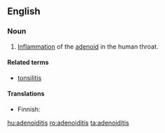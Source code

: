 ==English==

===Noun===
{{en-noun|adenoiditises}}
{{wikipedia}}

# {{context|medicine|lang=en}} [[inflammation|Inflammation]] of the [[adenoid]] in the human throat.

====Related terms====
* [[tonsilitis]]

====Translations====
{{trans-top|inflammation of the adenoid}}
* Finnish: {{t-|fi|kitarisatulehdus}}
{{trans-mid}}
{{trans-bottom}}

[[hu:adenoiditis]]
[[ro:adenoiditis]]
[[ta:adenoiditis]]